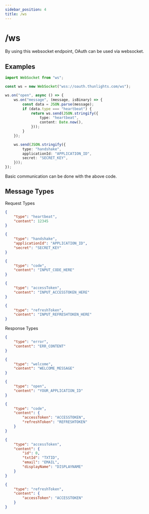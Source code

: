 ```yaml
---
sidebar_position: 4
title: /ws
---
```


# /ws

By using this websocket endpoint, OAuth can be used via websocket.

## Examples

```ts
import WebSocket from "ws";

const ws = new WebSocket("wss://oauth.thunlights.com/ws");

ws.on("open", async () => {
    ws.on("message", (message, isBinary) => {
        const data = JSON.parse(message);
        if (data.type === "heartbeat") {
            return ws.send(JSON.stringify({
                type: "heartbeat",
                content: Date.now(),
            }));
        }
    });

    ws.send(JSON.stringify({
        type: "handshake",
        applicationId: "APPLICATION_ID",
        secret: "SECRET_KEY",
    }));
});
```

Basic communication can be done with the above code.

## Message Types

Request Types
```json
{
    "type": "heartbeat",
    "content": 12345
}
```
```json
{
    "type": "handshake",
    "applicationId": "APPLICATION_ID",
    "secret": "SECRET_KEY"
}
```
```json
{
    "type": "code",
    "content": "INPUT_CODE_HERE"
}
```
```json
{
    "type": "accessToken",
    "content": "INPUT_ACCESSTOKEN_HERE"
}
```
```json
{
    "type": "refreshToken",
    "content": "INPUT_REFRESHTOKEN_HERE"
}
```

Response Types
```json
{
    "type": "error",
    "content": "ERR_CONTENT"
}
```
```json
{
    "type": "welcome",
    "content": "WELCOME_MESSAGE"
}
```
```json
{
    "type": "open",
    "content": "YOUR_APPLICATION_ID"
}
```
```json
{
    "type": "code",
    "content": {
        "accessToken": "ACCESSTOKEN",
        "refreshToken": "REFRESHTOKEN"
    }
}
```
```json
{
    "type": "accessToken",
    "content": {
        "id": 0,
        "txtId": "TXTID",
        "email": "EMAIL",
        "displayName": "DISPLAYNAME"
    }
}
```
```json
{
    "type": "refreshToken",
    "content": {
        "accessToken": "ACCESSTOKEN"
    }
}
```
